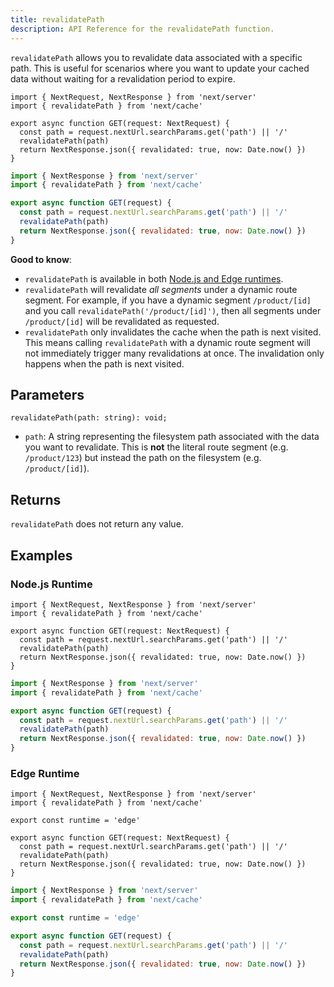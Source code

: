 ```yaml
---
title: revalidatePath
description: API Reference for the revalidatePath function.
---
```


`revalidatePath` allows you to revalidate data associated with a specific path. This is useful for scenarios where you want to update your cached data without waiting for a revalidation period to expire.

```tsx filename="app/api/revalidate/route.ts" switcher
import { NextRequest, NextResponse } from 'next/server'
import { revalidatePath } from 'next/cache'

export async function GET(request: NextRequest) {
  const path = request.nextUrl.searchParams.get('path') || '/'
  revalidatePath(path)
  return NextResponse.json({ revalidated: true, now: Date.now() })
}
```

```jsx filename="app/api/revalidate/route.js" switcher
import { NextResponse } from 'next/server'
import { revalidatePath } from 'next/cache'

export async function GET(request) {
  const path = request.nextUrl.searchParams.get('path') || '/'
  revalidatePath(path)
  return NextResponse.json({ revalidated: true, now: Date.now() })
}
```

**Good to know**:

- `revalidatePath` is available in both [Node.js and Edge runtimes](/docs/pages/building-your-application/rendering/edge-and-nodejs-runtimes).
- `revalidatePath` will revalidate _all segments_ under a dynamic route segment. For example, if you have a dynamic segment `/product/[id]` and you call `revalidatePath('/product/[id]')`, then all segments under `/product/[id]` will be revalidated as requested.
- `revalidatePath` only invalidates the cache when the path is next visited. This means calling `revalidatePath` with a dynamic route segment will not immediately trigger many revalidations at once. The invalidation only happens when the path is next visited.

## Parameters

```tsx
revalidatePath(path: string): void;
```

- `path`: A string representing the filesystem path associated with the data you want to revalidate. This is **not** the literal route segment (e.g. `/product/123`) but instead the path on the filesystem (e.g. `/product/[id]`).

## Returns

`revalidatePath` does not return any value.

## Examples

### Node.js Runtime

```tsx filename="app/api/revalidate/route.ts" switcher
import { NextRequest, NextResponse } from 'next/server'
import { revalidatePath } from 'next/cache'

export async function GET(request: NextRequest) {
  const path = request.nextUrl.searchParams.get('path') || '/'
  revalidatePath(path)
  return NextResponse.json({ revalidated: true, now: Date.now() })
}
```

```jsx filename="app/api/revalidate/route.js" switcher
import { NextResponse } from 'next/server'
import { revalidatePath } from 'next/cache'

export async function GET(request) {
  const path = request.nextUrl.searchParams.get('path') || '/'
  revalidatePath(path)
  return NextResponse.json({ revalidated: true, now: Date.now() })
}
```

### Edge Runtime

```tsx filename="app/api/revalidate/route.ts" switcher
import { NextRequest, NextResponse } from 'next/server'
import { revalidatePath } from 'next/cache'

export const runtime = 'edge'

export async function GET(request: NextRequest) {
  const path = request.nextUrl.searchParams.get('path') || '/'
  revalidatePath(path)
  return NextResponse.json({ revalidated: true, now: Date.now() })
}
```

```jsx filename="app/api/revalidate/route.js" switcher
import { NextResponse } from 'next/server'
import { revalidatePath } from 'next/cache'

export const runtime = 'edge'

export async function GET(request) {
  const path = request.nextUrl.searchParams.get('path') || '/'
  revalidatePath(path)
  return NextResponse.json({ revalidated: true, now: Date.now() })
}
```
